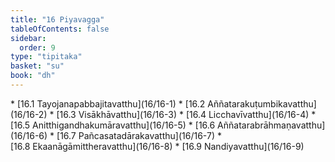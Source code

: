 ```yaml
---
title: "16 Piyavagga"
tableOfContents: false
sidebar:
  order: 9
type: "tipitaka"
basket: "su"
book: "dh"
---
```



<DynamicBreadcrumb />



<TableOfContents book="dh" section="16">
* [16.1 Tayojanapabbajitavatthu](16/16-1)
* [16.2 Aññatarakuṭumbikavatthu](16/16-2)
* [16.3 Visākhāvatthu](16/16-3)
* [16.4 Licchavīvatthu](16/16-4)
* [16.5 Anitthigandhakumāravatthu](16/16-5)
* [16.6 Aññatarabrāhmaṇavatthu](16/16-6)
* [16.7 Pañcasatadārakavatthu](16/16-7)
* [16.8 Ekaanāgāmittheravatthu](16/16-8)
* [16.9 Nandiyavatthu](16/16-9)
</TableOfContents>